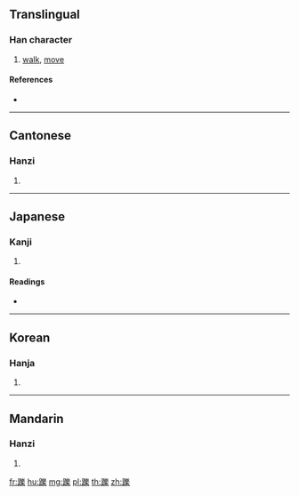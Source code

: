 {{character info/new}}
{{also|跞}}
==Translingual==

===Han character===
{{Han char|rn=157|rad=足|as=15|sn=22|four=62194|canj=RMVID}}

# [[walk]], [[move]]

====References====
* {{Han ref|kx=1235.360|dkj=37965|dj=1708.100|hdz=63747.120|uh=8E92|ud=36498|bh=F760|bd=63328}}

----

==Cantonese==

===Hanzi===
{{yue-hanzi|jyut=|y=lik1, lok3|sim=跞}}

# {{defn|lang=yue|sort=足15}}

----

==Japanese==

===Kanji===
{{ja-kanji|grade=|rs=足15}}

# {{defn|lang=ja|sort=足15}}

====Readings====
* {{ja-readings|on=[[れき]] (reki), [[りゃく]] (ryaku), [[らく]] (raku)|kun=[[うごく]] (ugoku)|nanori=}}

----

==Korean==

===Hanja===
{{ko-hanja|hangeul=[[력]]>[[역]]|eumhun=|rv=ryeok>yeok|mr=ryŏk>yŏk|y=lyek>yek}}

# {{defn|lang=ko|sort=足15}}

----

==Mandarin==

===Hanzi===
{{cmn-hanzi|sim=跞|pin=[[lì]] ([[li4]])|wg=li<sup>4</sup>}}

# {{defn|lang=cmn|sort=足15}}

[[fr:躒]]
[[hu:躒]]
[[mg:躒]]
[[pl:躒]]
[[th:躒]]
[[zh:躒]]